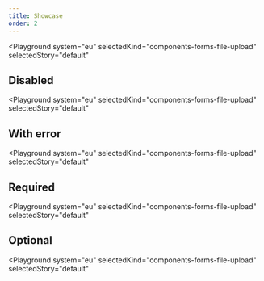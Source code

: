 ```yaml
---
title: Showcase
order: 2
---
```




<Playground
  system="eu"
  selectedKind="components-forms-file-upload"
  selectedStory="default"
>
  <FileUpload
    id="file-upload-id"
    name={demoContentDefault.name}
    label={demoContentDefault.label}
    helperText={demoContentDefault.helperText}
  />
</Playground>

## Disabled

<Playground
  system="eu"
  selectedKind="components-forms-file-upload"
  selectedStory="default"
>
  <FileUpload
    id="file-upload-id-2"
    name={demoContentDefault.name}
    label={demoContentDefault.label}
    helperText={demoContentDefault.helperText}
    disabled
  />
</Playground>

## With error

<Playground
  system="eu"
  selectedKind="components-forms-file-upload"
  selectedStory="default"
>
  <FileUpload
    id="file-upload-id-3"
    name={demoContentDefault.name}
    label={demoContentDefault.label}
    helperText={demoContentDefault.helperText}
    invalid
    invalidText="This is the error message"
  />
</Playground>

## Required

<Playground
  system="eu"
  selectedKind="components-forms-file-upload"
  selectedStory="default"
>
  <FileUpload
    id="file-upload-id-4"
    name={demoContentDefault.name}
    label={demoContentDefault.label}
    helperText={demoContentDefault.helperText}
    required
    requiredText="*"
  />
</Playground>

## Optional

<Playground
  system="eu"
  selectedKind="components-forms-file-upload"
  selectedStory="default"
>
  <FileUpload
    id="file-upload-id-5"
    name={demoContentDefault.name}
    label={demoContentDefault.label}
    helperText={demoContentDefault.helperText}
    optionalText=" (optional)"
  />
</Playground>
